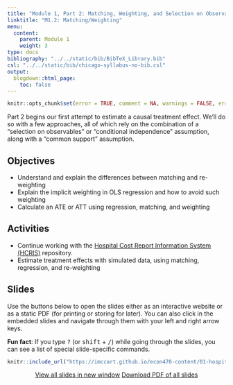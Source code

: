 ```yaml
---
title: "Module 1, Part 2: Matching, Weighting, and Selection on Observables"
linktitle: "M1.2: Matching/Weighting"
menu:
  content:
    parent: Module 1
    weight: 3
type: docs
bibliography: "../../static/bib/BibTeX_Library.bib"
csl: "../../static/bib/chicago-syllabus-no-bib.csl"
output:
  blogdown::html_page:
    toc: false
---
```


```r
knitr::opts_chunk$set(error = TRUE, comment = NA, warnings = FALSE, errors = FALSE, messages = FALSE, tidy = FALSE, echo = FALSE)
```

Part 2 begins our first attempt to estimate a causal treatment effect. We'll do so with a few approaches, all of which rely on the combination of a "selection on observables" or "conditional independence" assumption, along with a "common support" assumption.

## Objectives
- Understand and explain the differences between matching and re-weighting
- Explain the implicit weighting in OLS regression and how to avoid such weighting
- Calculate an ATE or ATT using regression, matching, and weighting


## Activities 
- Continue working with the [Hospital Cost Report Information System (HCRIS)](https://github.com/imccart-test/hcris) repository.
- Estimate treatment effects with simulated data, using matching, regression, and re-weighting


## Slides
Use the buttons below to open the slides either as an interactive website or as a static PDF (for printing or storing for later). You can also click in the embedded slides and navigate through them with your left and right arrow keys.

:::fyi
**Fun fact**: If you type <kbd>?</kbd> (or <kbd>shift</kbd> + <kbd>/</kbd>) while going through the slides, you can see a list of special slide-specific commands.
:::

<center>

```r
knitr::include_url("https://imccart.github.io/econ470-content/01-hospital-pricing/01-hospital-pricing3.html")
```


<p><a class="btn btn-primary btn-lg" target="_blank" href="https://imccart.github.io/econ470-content/01-hospital-pricing/01-hospital-pricing3.html"><i class="fas fa-external-link-alt"></i> View all slides in new window</a> <a class="btn btn-primary btn-lg" target="_blank" href="https://imccart.github.io/econ470-content/01-hospital-pricing/01-hospital-pricing3.pdf" role="button"><i class="far fa-file-pdf"></i> Download PDF of all slides</a></p>

</center>
